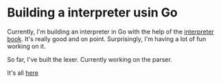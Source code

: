 # Building a interpreter usin Go

Currently, I'm building an interpreter in Go with the help of the [interpreter book](https://interpreterbook.com/). 
It's really good and on point. Surprisingly, I'm having a lot of fun working on it.

So far, I've built the lexer. Currently working on the parser.

It's all [here](https://github.com/Cijin/go-interpreter)
